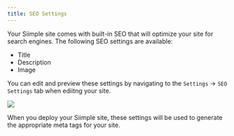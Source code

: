 ```yaml
---
title: SEO Settings
---
```


Your Siimple site comes with built-in SEO that will optimize your site for search engines. The following SEO settings are available:

- Title
- Description
- Image

You can edit and preview these settings by navigating to the `Settings` -> `SEO Settings` tab when ediitng your site. 

<img src="/images/seo-settings.jpg" class="rounded-md border" />

When you deploy your Siimple site, these settings will be used to generate the appropriate meta tags for your site.
